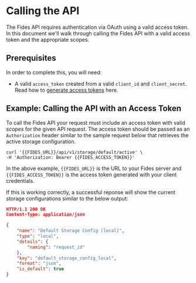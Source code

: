 
# Calling the API

The Fides API requires authentication via OAuth using a valid access token. In this document we'll walk through calling the Fides API with a valid access token and the appropriate scopes.
 

## Prerequisites

In order to complete this, you will need:

* A valid `access_token` created from a valid `client_id` and `client_secret`. Read how to [generate access tokens](/dev-docs/configuration/oauth/generating-tokens) here.

## Example: Calling the API with an Access Token

To call the Fides API your request must include an access token with valid _scopes_ for the given API request. The access token should be passed as an `Authorization` header similar to the sample request below that retrieves the active storage configuration.

```curl filename="GET /api/v1/storage/default/active"
curl '{{FIDES_URL}}/api/v1/storage/default/active' \
-H 'Authorization: Bearer {{FIDES_ACCESS_TOKEN}}'
```

In the above example, `{{FIDES_URL}}` is the URL to your Fides server and `{{FIDES_ACCESS_TOKEN}}` is the access token generated with your client credentials. 

If this is working correctly, a successful reponse will show the current storage configurations similar to the below output:
```json filename="Example authenticated request response"
HTTP/1.1 200 OK
Content-Type: application/json

{
    "name": "Default Storage Config [local]",
    "type": "local",
    "details": {
        "naming": "request_id"
    },
    "key": "default_storage_config_local",
    "format": "json",
    "is_default": true
}
```
